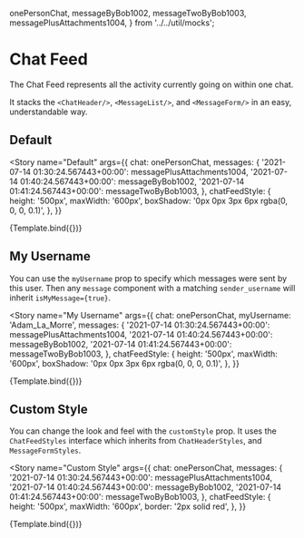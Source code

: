 
  onePersonChat,
  messageByBob1002,
  messageTwoByBob1003,
  messagePlusAttachments1004,
} from '../../util/mocks';

<Meta title="ChatEngine/ChatFeed" component={ChatFeed} />


# Chat Feed

The Chat Feed represents all the activity currently going on within one chat.

It stacks the `<ChatHeader/>`, `<MessageList/>`, and `<MessageForm/>` in an easy, understandable way.

## Default

<Story
  name="Default"
  args={{
    chat: onePersonChat,
    messages: {
      '2021-07-14 01:30:24.567443+00:00': messagePlusAttachments1004,
      '2021-07-14 01:40:24.567443+00:00': messageByBob1002,
      '2021-07-14 01:41:24.567443+00:00': messageTwoByBob1003,
    },
    chatFeedStyle: {
      height: '500px',
      maxWidth: '600px',
      boxShadow: '0px 0px 3px 6px rgba(0, 0, 0, 0.1)',
    },
  }}
>
  {Template.bind({})}
</Story>

<ArgsTable story="Default" />

## My Username

You can use the `myUsername` prop to specify which messages were sent by this user. Then any `message` component with a matching `sender_username` will inherit `isMyMessage={true}`.

<Story
  name="My Username"
  args={{
    chat: onePersonChat,
    myUsername: 'Adam_La_Morre',
    messages: {
      '2021-07-14 01:30:24.567443+00:00': messagePlusAttachments1004,
      '2021-07-14 01:40:24.567443+00:00': messageByBob1002,
      '2021-07-14 01:41:24.567443+00:00': messageTwoByBob1003,
    },
    chatFeedStyle: {
      height: '500px',
      maxWidth: '600px',
      boxShadow: '0px 0px 3px 6px rgba(0, 0, 0, 0.1)',
    },
  }}
>
  {Template.bind({})}
</Story>

## Custom Style

You can change the look and feel with the `customStyle` prop. It uses the `ChatFeedStyles` interface which inherits from `ChatHeaderStyles`, and `MessageFormStyles`.

<Story
  name="Custom Style"
  args={{
    chat: onePersonChat,
    messages: {
      '2021-07-14 01:30:24.567443+00:00': messagePlusAttachments1004,
      '2021-07-14 01:40:24.567443+00:00': messageByBob1002,
      '2021-07-14 01:41:24.567443+00:00': messageTwoByBob1003,
    },
    chatFeedStyle: {
      height: '500px',
      maxWidth: '600px',
      border: '2px solid red',
    },
  }}
>
  {Template.bind({})}
</Story>
